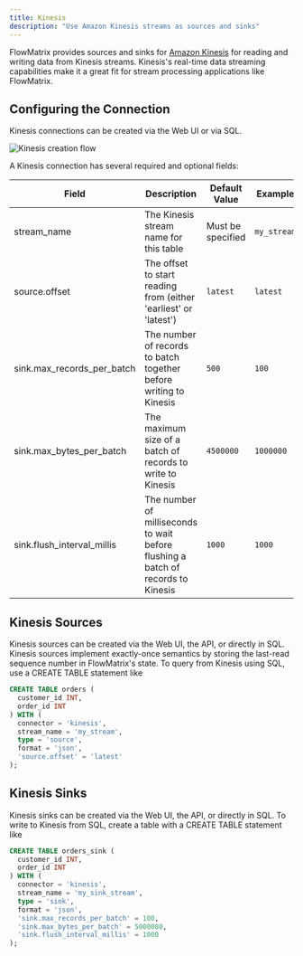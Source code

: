 ```yaml
---
title: Kinesis
description: "Use Amazon Kinesis streams as sources and sinks"
---
```


FlowMatrix provides sources and sinks for [Amazon Kinesis](https://aws.amazon.com/kinesis/) for reading and writing data from Kinesis streams.
Kinesis's real-time data streaming capabilities make it a great fit for stream processing applications like FlowMatrix.

## Configuring the Connection

Kinesis connections can be created via the Web UI or via SQL.

<img
src="/images/kinesis_connector.png"
alt="Kinesis creation flow"
/>

A Kinesis connection has several required and optional fields:

| Field                                     | Description                                                               | Default Value    | Example     |
| -----------------------------------| -------------------------------------------------------------------------------- | -----------------| ----------- |
| stream_name                        | The Kinesis stream name for this table                                           | Must be specified| `my_stream` |
| source.offset                      | The offset to start reading from (either 'earliest' or 'latest')                 | `latest`         | `latest`    |
| sink.max_records_per_batch         | The number of records to batch together before writing to Kinesis                | `500`            | `100`       |
| sink.max_bytes_per_batch           | The maximum size of a batch of records to write to Kinesis                       | `4500000`        | `1000000`   |
| sink.flush_interval_millis         | The number of milliseconds to wait before flushing a batch of records to Kinesis | `1000`           | `1000`      |

## Kinesis Sources

Kinesis sources can be created via the Web UI, the API, or directly in SQL.
Kinesis sources implement exactly-once semantics by storing the last-read sequence number in FlowMatrix's state.
To query from Kinesis using SQL, use a CREATE TABLE statement like
```sql
CREATE TABLE orders (
  customer_id INT,
  order_id INT
) WITH (
  connector = 'kinesis',
  stream_name = 'my_stream',
  type = 'source',
  format = 'json',
  'source.offset' = 'latest'
);
```

## Kinesis Sinks

Kinesis sinks can be created via the Web UI, the API, or directly in SQL.
To write to Kinesis from SQL, create a table with a CREATE TABLE statement like
```sql
CREATE TABLE orders_sink (
  customer_id INT,
  order_id INT
) WITH (
  connector = 'kinesis',
  stream_name = 'my_sink_stream',
  type = 'sink',
  format = 'json',
  'sink.max_records_per_batch' = 100,
  'sink.max_bytes_per_batch' = 5000000,
  'sink.flush_interval_millis' = 1000
);
```

